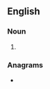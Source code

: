 ==English==

===Noun===
{{head|en|noun plural form}}

# {{plural of|petrochemical|lang=en}}

===Anagrams===
* {{anagrams|en|a=acceehilmoprst|cephalometrics}}